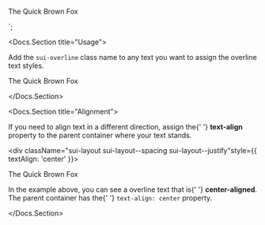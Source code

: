 
<p class="sui-overline">The Quick Brown Fox</p>
`;

<span></span>

<Docs.Section title="Usage">
	<p>Add the <code>sui-overline</code> class name to any text you want to assign the overline text styles.</p>
	<Canvas className="sbdocs-preview--light">
		<div className="sui-wrap sui-theme--light">
			<div className="sui-layout sui-layout--spacing sui-layout--justify">
				<p className="sui-overline">The Quick Brown Fox</p>
			</div>
		</div>
	</Canvas>
	<Source
		dark
		language="html"
		format={false}
		code={codeUsage}
	/>
</Docs.Section>

<Docs.Section title="Alignment">
	<p>
		If you need to align text in a different direction, assign the{' '}
		<strong>text-align</strong> property to the parent container
		where your text stands.
	</p>
	<Canvas className="sbdocs-preview--light">
		<div className="sui-wrap sui-theme--light">
			<div className="sui-layout sui-layout--spacing sui-layout--justify"style={{ textAlign: 'center' }}>
				<p className="sui-overline">The Quick Brown Fox</p>
			</div>
		</div>
	</Canvas>
	<p>
		In the example above, you can see a overline text that is{' '}
		<strong>center-aligned</strong>. The parent container has the{' '}
		<code>text-align: center</code> property.
	</p>
</Docs.Section>
